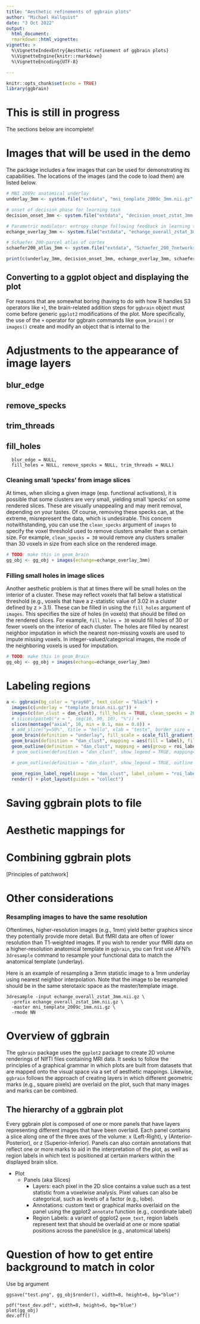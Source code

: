 ```yaml
---
title: "Aesthetic refinements of ggbrain plots"
author: "Michael Hallquist"
date: "3 Oct 2022"
output: 
  html_document:
  rmarkdown::html_vignette:
vignette: >
  %\VignetteIndexEntry{Aesthetic refinement of ggbrain plots}
  %\VignetteEngine{knitr::rmarkdown}
  %\VignetteEncoding{UTF-8}

---
```


```r
knitr::opts_chunk$set(echo = TRUE)
library(ggbrain)
```

# This is still in progress

The sections below are incomplete!

# Images that will be used in the demo

The package includes a few images that can be used for demonstrating its capabilities. The locations of the images (and the code to load them) are listed below.

```r
# MNI 2009c anatomical underlay
underlay_3mm <- system.file("extdata", "mni_template_2009c_3mm.nii.gz", package = "ggbrain")

# onset of decision phase for learning task
decision_onset_3mm <- system.file("extdata", "decision_onset_zstat_3mm.nii.gz", package = "ggbrain")

# Parametric modulator: entropy change following feedback in learning task
echange_overlay_3mm <- system.file("extdata", "echange_overall_zstat_3mm.nii.gz", package = "ggbrain")

# Schaefer 200-parcel atlas of cortex
schaefer200_atlas_3mm <- system.file("extdata", "Schaefer_200_7networks_2009c_3mm.nii.gz", package = "ggbrain")

print(c(underlay_3mm, decision_onset_3mm, echange_overlay_3mm, schaefer200_atlas_3mm))
```


## Converting to a ggplot object and displaying the plot

For reasons that are somewhat boring (having to do with how R handles S3 operators like `+`), the brain-related addition steps for `ggbrain` object must come before generic `ggplot2` modifications of the plot. More specifically, the use of the `+` operator for ggbrain commands like `geom_brain()` or `images()` create and modify an object that is internal to the 


# Adjustments to the appearance of image layers

## blur_edge

## remove_specks

## trim_threads

## fill_holes


      blur_edge = NULL,
      fill_holes = NULL, remove_specks = NULL, trim_threads = NULL)


### Cleaning small 'specks' from image slices

At times, when slicing a given image (esp. functional activations), it is possible that some clusters are very small, yielding small 'specks' on some rendered slices. These are visually unappealing and may merit removal, depending on your tastes. Of course, removing these specks can, at the extreme, misrepresent the data, which is undesirable. This concern notwithstanding, you can use the `clean_specks` argument of `images` to specify the voxel threshold used to remove clusters smaller than a certain size. For example, `clean_specks = 30` would remove any clusters smaller than 30 voxels in size from each slice on the rendered image.

```r
# TODO: make this in geom_brain
gg_obj <- gg_obj + images(echange=echange_overlay_3mm)
```

### Filling small holes in image slices

Another aesthetic problem is that at times there will be small holes on the interior of a cluster. These may reflect voxels that fall below a statistical threshold (e.g., voxels that have a z-statistic value of 3.02 in a cluster defined by z > 3.1). These can be filled in using the `fill_holes` argument of `images`. This specifies the size of holes (in voxels) that should be filled on the rendered slices. For example, `fill_holes = 30` would fill holes of 30 or fewer voxels on the interior of each cluster. The holes are filled by nearest neighbor imputation in which the nearest non-missing voxels are used to impute missing voxels. In integer-valued/categorical images, the mode of the neighboring voxels is used for imputation.

```r
# TODO: make this in geom_Brain
gg_obj <- gg_obj + images(echange=echange_overlay_3mm)
```




# Labeling regions

```r
a <- ggbrain(bg_color = "gray60", text_color = "black") +
  images(c(underlay = "template_brain.nii.gz")) +
  images(c(dan_clust = dan_clust), fill_holes = TRUE, clean_specks = 20, labels = dan_labels) +
  # slices(paste0("x = ", seq(10, 90, 10), "%")) +
  slices(montage("axial", 10, min = 0.1, max = 0.8)) +
  # add_slice("y=50%", title = "hello", xlab = "testx", border_size = 1, border_color = "blue") +
  geom_brain(definition = "underlay", fill_scale = scale_fill_gradient(low = "grey8", high = "grey62"), show_legend = FALSE) +
  geom_brain(definition = "dan_clust", mapping = aes(fill = label), fill_scale = scale_fill_brewer("DAN 17 label", palette = "Set1"), show_legend = TRUE) +
  geom_outline(definition = "dan_clust", mapping = aes(group = roi_label), show_legend = TRUE, outline = "black") + # fill_scale = scale_fill_discrete("hello"),
  # geom_outline(definition = "dan_clust", show_legend = TRUE, mapping=aes(group=label), size=2, outline="cyan") + #fill_scale = scale_fill_discrete("hello"),

  # geom_outline(definition = "dan_clust", show_legend = TRUE, outline = "cyan") + #fill_scale = scale_fill_discrete("hello"),

  geom_region_label_repel(image = "dan_clust", label_column = "roi_label", min.segment.length = 0, size = 1.5, color = "black", force_pull = 0.2, max.overlaps = Inf) +
  render() + plot_layout(guides = "collect")
```

# Saving ggbrain plots to file

# Aesthetic mappings for 

# Combining ggbrain plots

[Principles of patchwork]

# Other considerations


### Resampling images to have the same resolution

Oftentimes, higher-resolution images (e.g., 1mm) yield better graphics since they potentially provide more detail. But fMRI data are often of lower resolution than T1-weighted images. If you wish to render your fMRI data on a higher-resolution anatomical template in `ggbrain`, you can first use AFNI's `3dresample` command to resample your functional data to match the anatomical template (underlay).

Here is an example of resampling a 3mm statistic image to a 1mm underlay using nearest neighbor interpolation. Note that the image to be resampled should be in the same sterotaxic space as the master/template image.

```
3dresample -input echange_overall_zstat_3mm.nii.gz \
  -prefix echange_overall_zstat_1mm.nii.gz \
  -master mni_template_2009c_1mm.nii.gz \
  -rmode NN
```



# Overview of ggbrain

The `ggbrain` package uses the `ggplot2` package to create 2D volume renderings of NIfTI files containing MRI data. It seeks to follow the principles of a graphical grammar in which plots are built from datasets that are mapped onto the visual space via a set of aesthetic mappings. Likewise, `ggbrain` follows the approach of creating layers in which different geometric marks (e.g., square pixels) are overlaid on the plot, such that many images and marks can be combined.

## The hierarchy of a ggbrain plot

Every ggbrain plot is composed of one or more panels that have layers representing different images that have been overlaid. Each panel contains a slice along one of the three axes of the volume: x (Left-Right), y (Anterior-Posterior), or z (Superior-Inferior). Panels can also contain annotations that reflect one or more marks to aid in the interpretation of the plot, as well as region labels in which text is positioned at certain markers within the displayed brain slice.

- Plot
  - Panels (aka Slices)
    - Layers: each pixel in the 2D slice contains a value such as a test statistic from a voxelwise analysis. Pixel values can also be categorical, such as levels of a factor (e.g., lobe).
    - Annotations: custom text or graphical marks overlaid on the panel using the ggplot2 `annotate` function (e.g., coordinate label)
    - Region Labels: a variant of ggplot2 `geom_text`, region labels represent text that should be overlaid at one or more spatial positions across the panel/slice (e.g., anatomical labels)
    
# Question of how to get entire background to match in color

Use bg argument
```
ggsave("test.png", gg_obj$render(), width=8, height=6, bg="blue")

pdf("test_dev.pdf", width=8, height=6, bg="blue")
plot(gg_obj)
dev.off()
```